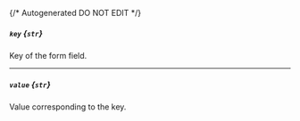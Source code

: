 {/* Autogenerated DO NOT EDIT  */}
##### `key` *{`str`}*
Key of the form field.

---
##### `value` *{`str`}*
Value corresponding to the key.


